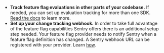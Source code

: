 <Alert level="warning" title="Next Steps">

- **Track feature flag evaluations in other parts of your codebase.** If needed, you can set up evaluation tracking for more than one SDK. [Read the docs](/product/explore/feature-flags/#set-up-evaluation-tracking) to learn more. 
- **Set up your change tracking webhook.** In order to take full advantage of the feature flag capabilities Sentry offers there is an additional setup step needed. Your feature flag provider needs to notify Sentry when a feature flag definition has changed. A Sentry webhook URL can be registered with your provider. Learn [how](/product/explore/feature-flags/#set-up-change-tracking).

</Alert>
